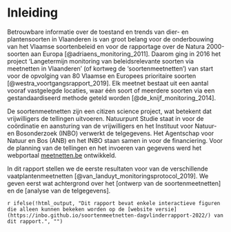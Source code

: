 <!-- hier komt de inhoudstafel bij pdf -->

\mainmatter

# Inleiding

Betrouwbare informatie over de toestand en trends van dier- en plantensoorten in Vlaanderen is van groot belang voor de onderbouwing van het Vlaamse soortenbeleid en voor de rapportage over de Natura 2000-soorten aan Europa [@adriaens_monitoring_2011].
Daarom ging in 2016 het project 'Langetermijn monitoring van beleidsrelevante soorten via meetnetten in Vlaanderen' (of kortweg de 'soortenmeetnetten') van start voor de opvolging van 80 Vlaamse en Europees prioritaire soorten [@westra_voortgangsrapport_2019].
Elk meetnet bestaat uit een aantal vooraf vastgelegde locaties, waar één soort of meerdere soorten via een gestandaardiseerd methode geteld worden [@de_knijf_monitoring_2014].

De soortenmeetnetten zijn een citizen science project, wat betekent dat vrijwilligers de tellingen uitvoeren.
Natuurpunt Studie staat in voor de coördinatie en aansturing van de vrijwilligers en het Instituut voor Natuur- en Bosonderzoek (INBO) verwerkt de telgegevens.
Het Agentschap voor Natuur en Bos (ANB) en het INBO staan samen in voor de financiering.
Voor de planning van de tellingen en het invoeren van gegevens werd het webportaal [meetnetten.be](https://www.meetnetten.be) ontwikkeld.

In dit rapport stellen we de eerste resultaten voor van de verschillende vaatplantenmeetnetten [@van_landuyt_monitoringsprotocol_2019].
We geven eerst wat achtergrond over het [ontwerp van de soortenmeetnetten] en de [analyse van de telgegevens].

`r ifelse(!html_output, "Dit rapport bevat enkele interactieve figuren die alleen kunnen bekeken worden op de [website versie](https://inbo.github.io/soortenmeetnetten-dagvlinderrapport-2022/) van dit rapport.", "")`

